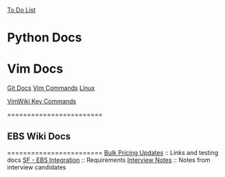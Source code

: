 [[To Do List ]]


= Python Docs = 


= Vim Docs =


[[Git Docs]]
[[Vim Commands]]
[[Linux]]

[[VimWiki Key Commands]]

========================
== EBS Wiki Docs ==
========================
[[Bulk Pricing Updates]] :: Links and testing docs
[[SF - EBS Integration]] :: Requirements
[[Interview Notes]] :: Notes from interview candidates
